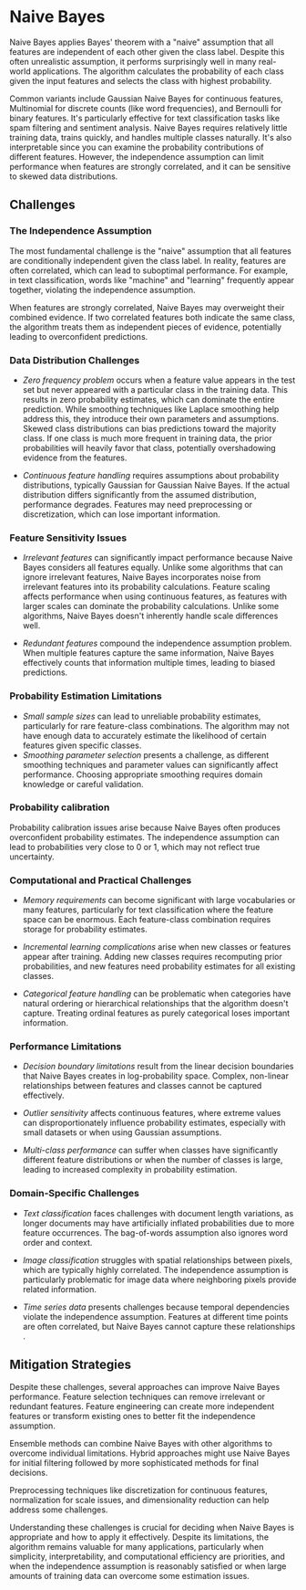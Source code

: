# Naive Bayes

Naive Bayes applies Bayes' theorem with a "naive" assumption that all features are independent of each other given the class label. Despite this often unrealistic assumption, it performs surprisingly well in many real-world applications. The algorithm calculates the probability of each class given the input features and selects the class with highest probability.

Common variants include Gaussian Naive Bayes for continuous features, Multinomial for discrete counts (like word frequencies), and Bernoulli for binary features. It's particularly effective for text classification tasks like spam filtering and sentiment analysis. Naive Bayes requires relatively little training data, trains quickly, and handles multiple classes naturally. It's also interpretable since you can examine the probability contributions of different features. However, the independence assumption can limit performance when features are strongly correlated, and it can be sensitive to skewed data distributions.

## Challenges

### The Independence Assumption
The most fundamental challenge is the "naive" assumption that all features are conditionally independent given the class label. In reality, features are often correlated, which can lead to suboptimal performance. For example, in text classification, words like "machine" and "learning" frequently appear together, violating the independence assumption.

When features are strongly correlated, Naive Bayes may overweight their combined evidence. If two correlated features both indicate the same class, the algorithm treats them as independent pieces of evidence, potentially leading to overconfident predictions.

### Data Distribution Challenges

- *Zero frequency problem* occurs when a feature value appears in the test set but never appeared with a particular class in the training data. This results in zero probability estimates, which can dominate the entire prediction. While smoothing techniques like Laplace smoothing help address this, they introduce their own parameters and assumptions.
Skewed class distributions can bias predictions toward the majority class. If one class is much more frequent in training data, the prior probabilities will heavily favor that class, potentially overshadowing evidence from the features.

- *Continuous feature handling* requires assumptions about probability distributions, typically Gaussian for Gaussian Naive Bayes. If the actual distribution differs significantly from the assumed distribution, performance degrades. Features may need preprocessing or discretization, which can lose important information.

### Feature Sensitivity Issues
- *Irrelevant features* can significantly impact performance because Naive Bayes considers all features equally. Unlike some algorithms that can ignore irrelevant features, Naive Bayes incorporates noise from irrelevant features into its probability calculations.
Feature scaling affects performance when using continuous features, as features with larger scales can dominate the probability calculations. Unlike some algorithms, Naive Bayes doesn't inherently handle scale differences well.

- *Redundant features* compound the independence assumption problem. When multiple features capture the same information, Naive Bayes effectively counts that information multiple times, leading to biased predictions.

### Probability Estimation Limitations

- *Small sample sizes* can lead to unreliable probability estimates, particularly for rare feature-class combinations. The algorithm may not have enough data to accurately estimate the likelihood of certain features given specific classes.
- *Smoothing parameter selection* presents a challenge, as different smoothing techniques and parameter values can significantly affect performance. Choosing appropriate smoothing requires domain knowledge or careful validation.

### Probability calibration
Probability calibration issues arise because Naive Bayes often produces overconfident probability estimates. The independence assumption can lead to probabilities very close to 0 or 1, which may not reflect true uncertainty.

### Computational and Practical Challenges
- *Memory requirements* can become significant with large vocabularies or many features, particularly for text classification where the feature space can be enormous. Each feature-class combination requires storage for probability estimates.

- *Incremental learning complications* arise when new classes or features appear after training. Adding new classes requires recomputing prior probabilities, and new features need probability estimates for all existing classes.

- *Categorical feature handling* can be problematic when categories have natural ordering or hierarchical relationships that the algorithm doesn't capture. Treating ordinal features as purely categorical loses important information.

### Performance Limitations

- *Decision boundary limitations* result from the linear decision boundaries that Naive Bayes creates in log-probability space. Complex, non-linear relationships between features and classes cannot be captured effectively.

- *Outlier sensitivity* affects continuous features, where extreme values can disproportionately influence probability estimates, especially with small datasets or when using Gaussian assumptions.

- *Multi-class performance* can suffer when classes have significantly different feature distributions or when the number of classes is large, leading to increased complexity in probability estimation.

### Domain-Specific Challenges
- *Text classification* faces challenges with document length variations, as longer documents may have artificially inflated probabilities due to more feature occurrences. The bag-of-words assumption also ignores word order and context.

- *Image classification* struggles with spatial relationships between pixels, which are typically highly correlated. The independence assumption is particularly problematic for image data where neighboring pixels provide related information.

- *Time series data* presents challenges because temporal dependencies violate the independence assumption. Features at different time points are often correlated, but Naive Bayes cannot capture these relationships
.

## Mitigation Strategies
Despite these challenges, several approaches can improve Naive Bayes performance. Feature selection techniques can remove irrelevant or redundant features. Feature engineering can create more independent features or transform existing ones to better fit the independence assumption.

Ensemble methods can combine Naive Bayes with other algorithms to overcome individual limitations. Hybrid approaches might use Naive Bayes for initial filtering followed by more sophisticated methods for final decisions.

Preprocessing techniques like discretization for continuous features, normalization for scale issues, and dimensionality reduction can help address some challenges.

Understanding these challenges is crucial for deciding when Naive Bayes is appropriate and how to apply it effectively. Despite its limitations, the algorithm remains valuable for many applications, particularly when simplicity, interpretability, and computational efficiency are priorities, and when the independence assumption is reasonably satisfied or when large amounts of training data can overcome some estimation issues.